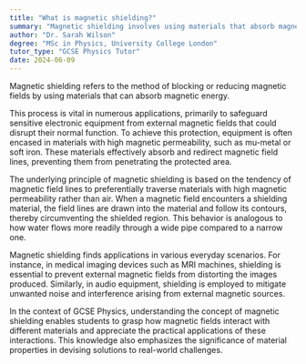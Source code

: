 ```yaml
---
title: "What is magnetic shielding?"
summary: "Magnetic shielding involves using materials that absorb magnetic energy to block or reduce magnetic fields, effectively protecting sensitive equipment from interference."
author: "Dr. Sarah Wilson"
degree: "MSc in Physics, University College London"
tutor_type: "GCSE Physics Tutor"
date: 2024-06-09
---
```


Magnetic shielding refers to the method of blocking or reducing magnetic fields by using materials that can absorb magnetic energy.

This process is vital in numerous applications, primarily to safeguard sensitive electronic equipment from external magnetic fields that could disrupt their normal function. To achieve this protection, equipment is often encased in materials with high magnetic permeability, such as mu-metal or soft iron. These materials effectively absorb and redirect magnetic field lines, preventing them from penetrating the protected area.

The underlying principle of magnetic shielding is based on the tendency of magnetic field lines to preferentially traverse materials with high magnetic permeability rather than air. When a magnetic field encounters a shielding material, the field lines are drawn into the material and follow its contours, thereby circumventing the shielded region. This behavior is analogous to how water flows more readily through a wide pipe compared to a narrow one.

Magnetic shielding finds applications in various everyday scenarios. For instance, in medical imaging devices such as MRI machines, shielding is essential to prevent external magnetic fields from distorting the images produced. Similarly, in audio equipment, shielding is employed to mitigate unwanted noise and interference arising from external magnetic sources.

In the context of GCSE Physics, understanding the concept of magnetic shielding enables students to grasp how magnetic fields interact with different materials and appreciate the practical applications of these interactions. This knowledge also emphasizes the significance of material properties in devising solutions to real-world challenges.
    